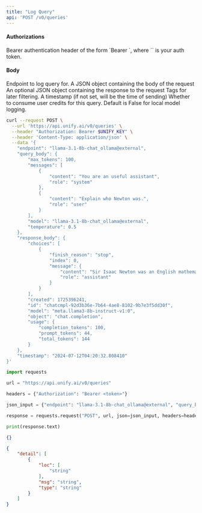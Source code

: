 ```yaml
---
title: "Log Query"
api: 'POST /v0/queries'
---
```



#### Authorizations

<ParamField header="Authorization" type="string" required="true">
  Bearer authentication header of the form `Bearer <token>`, where `<token>` is your auth token.
</ParamField>

#### Body

<ParamField body="endpoint" type="string" required="true">
Endpoint to log query for.
</ParamField>

<ParamField body="query_body" type="object" required="true">
A JSON object containing the body of the request
</ParamField>

<ParamField body="response_body" type="object | null" >
An optional JSON object containing the response to the request
</ParamField>

<ParamField body="tags" type="array | null" >
Tags for later filtering.
</ParamField>

<ParamField body="timestamp" type="string | null" >
A timestamp (if not set, will be the time of sending)
</ParamField>

<ParamField body="consume_credits" type="boolean"  default="false">
Whether to consume user credits for this query. Default is False for local model logging.
</ParamField>

<RequestExample>

```bash cURL
curl --request POST \
  --url 'https://api.unify.ai/v0/queries' \
  --header "Authorization: Bearer $UNIFY_KEY" \
  --header 'Content-Type: application/json' \
  --data '{
    "endpoint": "llama-3.1-8b-chat_ollama@external",
    "query_body": {
        "max_tokens": 100,
        "messages": [
            {
                "content": "You are an useful assistant",
                "role": "system"
            },
            {
                "content": "Explain who Newton was.",
                "role": "user"
            }
        ],
        "model": "llama-3.1-8b-chat_ollama@external",
        "temperature": 0.5
    },
    "response_body": {
        "choices": [
            {
                "finish_reason": "stop",
                "index": 0,
                "message": {
                    "content": "Sir Isaac Newton was an English mathematician, physicist, and astronomer who lived from 1643 to 1727.\\n\\nHe is widely recognized as one of the most influential scientists in history, and his work laid the foundation for the Scientific Revolution of the 17th century.\\n\\nNewton's most famous achievement is his theory of universal gravitation, which he presented in his groundbreaking book \"Philosophi\\u00e6 Naturalis Principia Mathematica\" in 1687.\\n\\nAccording to Newton's theory, every",
                    "role": "assistant"
                }
            }
        ],
        "created": 1725396241,
        "id": "chatcmpl-92d3b36e-7b64-4ae8-8102-9b7e3f5dd30f",
        "model": "meta.llama3-8b-instruct-v1:0",
        "object": "chat.completion",
        "usage": {
            "completion_tokens": 100,
            "prompt_tokens": 44,
            "total_tokens": 144
        }
    },
    "timestamp": "2024-07-12T04:20:32.808410"
}'
```

```python Python
import requests

url = "https://api.unify.ai/v0/queries"

headers = {"Authorization": "Bearer <token>"}

json_input = {"endpoint": "llama-3.1-8b-chat_ollama@external", "query_body": {"max_tokens": 100, "messages": [{"content": "You are an useful assistant", "role": "system"}, {"content": "Explain who Newton was.", "role": "user"}], "model": "llama-3.1-8b-chat_ollama@external", "temperature": 0.5}, "response_body": {"choices": [{"finish_reason": "stop", "index": 0, "message": {"content": "Sir Isaac Newton was an English mathematician, physicist, and astronomer who lived from 1643 to 1727.\\n\\nHe is widely recognized as one of the most influential scientists in history, and his work laid the foundation for the Scientific Revolution of the 17th century.\\n\\nNewton\"s most famous achievement is his theory of universal gravitation, which he presented in his groundbreaking book "Philosophi\\u00e6 Naturalis Principia Mathematica" in 1687.\\n\\nAccording to Newton\"s theory, every", "role": "assistant"}}], "created": 1725396241, "id": "chatcmpl-92d3b36e-7b64-4ae8-8102-9b7e3f5dd30f", "model": "meta.llama3-8b-instruct-v1:0", "object": "chat.completion", "usage": {"completion_tokens": 100, "prompt_tokens": 44, "total_tokens": 144}}, "timestamp": "2024-07-12T04:20:32.808410"}

response = requests.request("POST", url, json=json_input, headers=headers)

print(response.text)
```

</RequestExample>
<ResponseExample>

```json 200
{}
```

```json 422
{
    "detail": [
        {
            "loc": [
                "string"
            ],
            "msg": "string",
            "type": "string"
        }
    ]
}
```

</ResponseExample>
